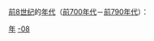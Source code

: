 {{Catnav|頁面分類|历史|歷史學|年代学|年代}}
{{Catnav|頁面分類|人文學科|歷史學|年代学|年代}}

[[前8世纪|前8世纪]]的[[年代|年代]]（[[前700年代|前700年代]]－[[前790年代|前790年代]]）：

{{世纪各年代导航}}

[[Category:前8世纪|年]]
[[Category:年代|-08]]